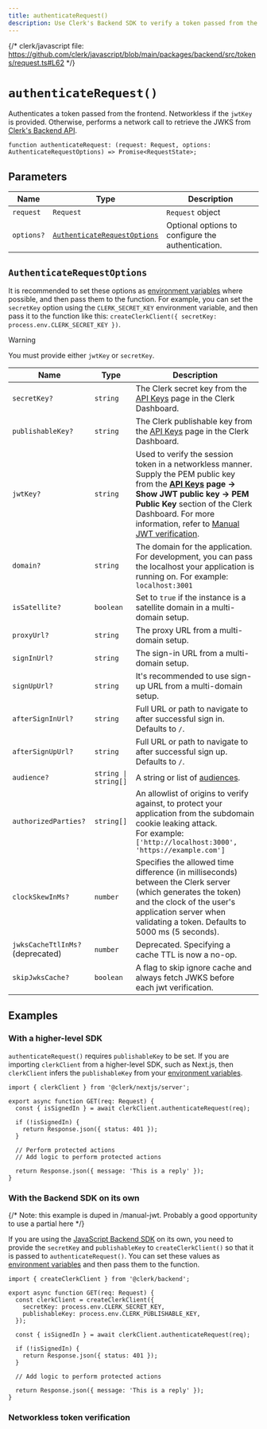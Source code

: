 ```yaml
---
title: authenticateRequest()
description: Use Clerk's Backend SDK to verify a token passed from the frontend.
---
```


{/* clerk/javascript file: https://github.com/clerk/javascript/blob/main/packages/backend/src/tokens/request.ts#L62 */}

# `authenticateRequest()`

Authenticates a token passed from the frontend. Networkless if the `jwtKey` is provided. Otherwise, performs a network call to retrieve the JWKS from [Clerk's Backend API](/docs/reference/backend-api/tag/JWKS#operation/GetJWKS).

```tsx
function authenticateRequest: (request: Request, options: AuthenticateRequestOptions) => Promise<RequestState>;
```

## Parameters

| Name | Type | Description |
| --- | --- | --- |
| `request` | `Request` | `Request` object |
| `options?` | [`AuthenticateRequestOptions`](#authenticate-request-options) | Optional options to configure the authentication. |

## `AuthenticateRequestOptions`

It is recommended to set these options as [environment variables](/docs/deployments/clerk-environment-variables#api-and-sdk-configuration) where possible, and then pass them to the function. For example, you can set the `secretKey` option using the `CLERK_SECRET_KEY` environment variable, and then pass it to the function like this: `createClerkClient({ secretKey: process.env.CLERK_SECRET_KEY })`.

> [!WARNING]
> You must provide either `jwtKey` or `secretKey`.

| Name | Type | Description |
| --- | --- | --- |
| `secretKey?` | `string` | The Clerk secret key from the [API Keys](https://dashboard.clerk.com/last-active?path=api-keys) page in the Clerk Dashboard. |
| `publishableKey?` | `string` | The Clerk publishable key from the [API Keys](https://dashboard.clerk.com/last-active?path=api-keys) page in the Clerk Dashboard. |
| `jwtKey?` | `string` | Used to verify the session token in a networkless manner. Supply the PEM public key from the **[API Keys](https://dashboard.clerk.com/last-active?path=api-keys) page -> Show JWT public key -> PEM Public Key** section of the Clerk Dashboard. For more information, refer to [Manual JWT verification](/docs/backend-requests/handling/manual-jwt). |
| `domain?` | `string` | The domain for the application. For development, you can pass the localhost your application is running on. For example: `localhost:3001` |
| `isSatellite?` | `boolean` | Set to `true` if the instance is a satellite domain in a multi-domain setup. |
| `proxyUrl?` | `string` | The proxy URL from a multi-domain setup. |
| `signInUrl?` | `string` | The sign-in URL from a multi-domain setup. |
| `signUpUrl?` | `string` | It's recommended to use sign-up URL from a multi-domain setup. |
| `afterSignInUrl?` | `string` | Full URL or path to navigate to after successful sign in. Defaults to `/`. |
| `afterSignUpUrl?` | `string` | Full URL or path to navigate to after successful sign up. Defaults to `/`. |
| `audience?` | `string \| string[]` | A string or list of [audiences](https://datatracker.ietf.org/doc/html/rfc7519#section-4.1.3). |
| `authorizedParties?` | `string[]` | An allowlist of origins to verify against, to protect your application from the subdomain cookie leaking attack.<br/>For example: `['http://localhost:3000', 'https://example.com']` |
| `clockSkewInMs?` | `number` | Specifies the allowed time difference (in milliseconds) between the Clerk server (which generates the token) and the clock of the user's application server when validating a token. Defaults to 5000 ms (5 seconds). |
| `jwksCacheTtlInMs?` (deprecated) | `number` | Deprecated. Specifying a cache TTL is now a no-op. |
| `skipJwksCache?` | `boolean` | A flag to skip ignore cache and always fetch JWKS before each jwt verification. |

## Examples

### With a higher-level SDK

`authenticateRequest()` requires `publishableKey` to be set. If you are importing `clerkClient` from a higher-level SDK, such as Next.js, then `clerkClient` infers the `publishableKey` from your [environment variables](/docs/deployments/clerk-environment-variables#clerk-publishable-and-secret-keys).

```tsx
import { clerkClient } from '@clerk/nextjs/server';

export async function GET(req: Request) {
  const { isSignedIn } = await clerkClient.authenticateRequest(req);

  if (!isSignedIn) {
    return Response.json({ status: 401 });
  }

  // Perform protected actions
  // Add logic to perform protected actions

  return Response.json({ message: 'This is a reply' });
}
```

### With the Backend SDK on its own

{/* Note: this example is duped in /manual-jwt. Probably a good opportunity to use a partial here */}

If you are using the [JavaScript Backend SDK](/docs/references/backend/overview) on its own, you need to provide the `secretKey` and `publishableKey` to `createClerkClient()` so that it is passed to `authenticateRequest()`. You can set these values as [environment variables](/docs/deployments/clerk-environment-variables#clerk-publishable-and-secret-keys) and then pass them to the function.

```tsx
import { createClerkClient } from '@clerk/backend';

export async function GET(req: Request) {
  const clerkClient = createClerkClient({
    secretKey: process.env.CLERK_SECRET_KEY,
    publishableKey: process.env.CLERK_PUBLISHABLE_KEY,
  });

  const { isSignedIn } = await clerkClient.authenticateRequest(req);

  if (!isSignedIn) {
    return Response.json({ status: 401 });
  }

  // Add logic to perform protected actions

  return Response.json({ message: 'This is a reply' });
}
```

### Networkless token verification

